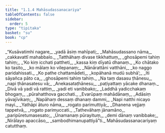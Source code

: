 ```yaml
---
title: "1.1.4 Mahāsudassanacariya"
tableOfContents: false
sidebar:
  order: 5
type: "tipitaka"
basket: "su"
book: "cp"
---
```



<DynamicBreadcrumb />

<Division number="28" book="cp">

<Paragraph number="32" type="verses" book="cp">
_“Kusāvatimhi nagare,_  
_yadā āsiṃ mahīpati;_  
_Mahāsudassano nāma,_  
_cakkavattī mahabbalo._  

</Paragraph>

</Division>
<Division number="29" book="cp">

<Paragraph number="33" type="verses" book="cp">
_Tatthāhaṃ divase tikkhattuṃ,_  
_ghosāpemi tahiṃ tahiṃ;_  
_‘Ko kiṃ icchati pattheti,_  
_kassa kiṃ dīyatū dhanaṃ._  

</Paragraph>

</Division>
<Division number="30" book="cp">

<Paragraph number="34" type="verses" book="cp">
_Ko chātako ko tasito,_  
_ko mālaṃ ko vilepanaṃ;_  
_Nānārattāni vatthāni,_  
_ko naggo paridahissati._  

</Paragraph>

</Division>
<Division number="31" book="cp">

<Paragraph number="35" type="verses" book="cp">
_Ko pathe chattamādeti,_  
_kopāhanā mudū subhā’;_  
_Iti sāyañca pāto ca,_  
_ghosāpemi tahiṃ tahiṃ._  

</Paragraph>

</Division>
<Division number="32" book="cp">

<Paragraph number="36" type="verses" book="cp">
_Na taṃ dasasu ṭhānesu,_  
_napi ṭhānasatesu vā;_  
_Anekasataṭhānesu,_  
_paṭiyattaṃ yācake dhanaṃ._  

</Paragraph>

</Division>
<Division number="33" book="cp">

<Paragraph number="37" type="verses" book="cp">
_Divā vā yadi vā rattiṃ,_  
_yadi eti vanibbako;_  
_Laddhā yadicchakaṃ bhogaṃ,_  
_pūrahatthova gacchati._  

</Paragraph>

</Division>
<Division number="34" book="cp">

<Paragraph number="38" type="verses" book="cp">
_Evarūpaṃ mahādānaṃ,_  
_Adāsiṃ yāvajīvikaṃ;_  
_Napāhaṃ dessaṃ dhanaṃ dammi,_  
_Napi natthi nicayo mayi._  

</Paragraph>

</Division>
<Division number="35" book="cp">

<Paragraph number="39" type="verses" book="cp">
_Yathāpi āturo nāma,_  
_rogato parimuttiyā;_  
_Dhanena vejjaṃ tappetvā,_  
_rogato parimuccati._  

</Paragraph>

</Division>
<Division number="36" book="cp">

<Paragraph number="40" type="verses" book="cp">
_Tathevāhaṃ jānamāno,_  
_paripūretumasesato;_  
_Ūnamanaṃ pūrayituṃ,_  
_demi dānaṃ vanibbake;_  
_Nirālayo apaccāso,_  
_sambodhimanupattiyā”ti._  


</Paragraph>
</Division>

<Paragraph number="41" type="center" book="cp">
Mahāsudassanacariyaṃ catutthaṃ.
</Paragraph>
